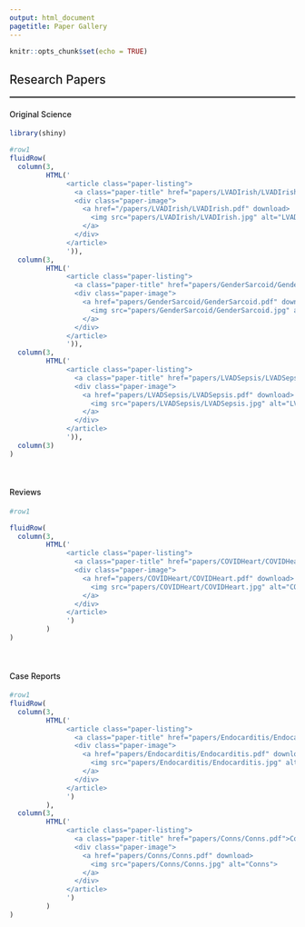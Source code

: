 ```yaml
---
output: html_document
pagetitle: Paper Gallery
---
```


```r
knitr::opts_chunk$set(echo = TRUE)
```

```{=html}
<style>

p{
  font-size: 15px;
  margin-bottom: .05em;
}
h2{
font-weight: 500;
}
h3{
font-weight: 500;
}
h4{
font-weight: 500;
}
hr{
border: 1px solid gray;
}
title{
display: none;
}

.paper-listing {
  position: relative;
  overflow: hidden;
}

.paper-listing:hover .paper-title {
  opacity: 1;
}

.paper-listing:hover .paper-image img {
  filter: blur(2px);
}

.paper-image img {
  filter: blur(0px);
  transition: filter 0.3s ease-in;
  transform: scale(1.1);
}

.paper-title {
  position: absolute;
  top: 0;
  left: 0;
  height: 100%;
  width: 100%;
  background: rgb(179, 0, 71);
   
  /* typographic styles */
  color: white;
  font-size: 1.5em;
  font-weight: bold;
  text-decoration: none;
   
  /* position the text centrally*/
  display: flex;
  align-items: center;
  justify-content: center;
  
  /* hide the title by default */
  opacity: 0;
  transition: opacity .5s;
  
  z-index: 1;
}

img {
  width: 100%;
  height: auto;
}

@media (hover: none) { 
  .paper-title {
    opacity: 1;
    background: none;
  }
  .paper-image img {
    filter: blur(0px);
  }
}

</style>
```






<h2>Research Papers</h2><hr>
<h4>Original Science</h4>
```r
library(shiny)

#row1
fluidRow(
  column(3,
         HTML('
              <article class="paper-listing">
                <a class="paper-title" href="papers/LVADIrish/LVADIrish.pdf">In Hospital Mortality LVAD</a>
                <div class="paper-image">
                  <a href="/papers/LVADIrish/LVADIrish.pdf" download>
                    <img src="papers/LVADIrish/LVADIrish.jpg" alt="LVADIrish">
                  </a>
                </div>
              </article>
              ')),
  column(3,
         HTML('
              <article class="paper-listing">
                <a class="paper-title" href="papers/GenderSarcoid/GenderSarcoid.pdf">Gender in Sarcoidosis</a>
                <div class="paper-image">
                  <a href="papers/GenderSarcoid/GenderSarcoid.pdf" download>
                    <img src="papers/GenderSarcoid/GenderSarcoid.jpg" alt="GenderSarcoid">
                  </a>
                </div>
              </article>
              ')),
  column(3,
         HTML('
              <article class="paper-listing">
                <a class="paper-title" href="papers/LVADSepsis/LVADSepsis.pdf">LVAD Sepsis</a>
                <div class="paper-image">
                  <a href="papers/LVADSepsis/LVADSepsis.pdf" download>
                    <img src="papers/LVADSepsis/LVADSepsis.jpg" alt="LVADSepsis">
                  </a>
                </div>
              </article>
              ')),
  column(3)
)

```

<br>
<h4>Reviews</h4>
```r
#row1

fluidRow(
  column(3,
         HTML('
              <article class="paper-listing">
                <a class="paper-title" href="papers/COVIDHeart/COVIDHeart.pdf">COVID-19 in Heart</a>
                <div class="paper-image">
                  <a href="papers/COVIDHeart/COVIDHeart.pdf" download>
                    <img src="papers/COVIDHeart/COVIDHeart.jpg" alt="COVIDHeart">
                  </a>
                </div>
              </article>
              ')
         )
)
```

<br>
<h4>Case Reports</h4>
```r
#row1
fluidRow(
  column(3,
         HTML('
              <article class="paper-listing">
                <a class="paper-title" href="papers/Endocarditis/Endocarditis.pdf">Endocarditis Erysipelothrix Rhusiopathiae</a>
                <div class="paper-image">
                  <a href="papers/Endocarditis/Endocarditis.pdf" download>
                    <img src="papers/Endocarditis/Endocarditis.jpg" alt="Endocarditis">
                  </a>
                </div>
              </article>
              ')
         ),
  column(3,
         HTML('
              <article class="paper-listing">
                <a class="paper-title" href="papers/Conns/Conns.pdf">Conned by Conns</a>
                <div class="paper-image">
                  <a href="papers/Conns/Conns.pdf" download>
                    <img src="papers/Conns/Conns.jpg" alt="Conns">
                  </a>
                </div>
              </article>
              ')
         )
)
```



<br>